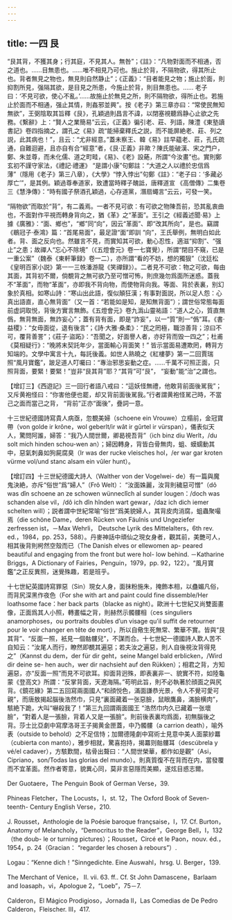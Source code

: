 ```yaml
---
---
---
```

title: 一四 艮
---




“艮其背，不獲其身；行其庭，不見其人。無咎”；《註》：“凡物對面而不相通，否之道也。……目無患也。……唯不相見乃可也。施止於背，不隔物欲，得其所止也。背者無見之物也，無見則自然静止”；《正義》：“目者能見之物；施止於面，則抑割所見，强隔其欲，是目見之所患，今施止於背，則目無患也。…… 老子曰：‘不見可欲，使心不亂。’……故施止於無見之所，則不隔物欲，得所止也。若施止於面而不相通，强止其情，則姦邪並興”。按《老子》第三章亦曰：“常使民無知無欲”，王弼陰取其旨釋《艮》，孔穎過則昌言不諱，以閉塞視聽爲静心止欲之先務。《繫辭》上：“賢人之業簡易”云云，《正義》徧引老、莊、列語，陳澧《東塾讀書記》卷四指摘之，謂孔之《易》疏“能掃棄釋氏之説，而不能屏絶老、莊、列之説，此其病也！”，且云：“尤非經意。”蓋未察王、韓《易》註早藴老、莊，孔氏疏通，自難迴避，且亦自有合“經意”者，《艮·正義》非歟？陳氏能破漢、宋之門户，鄭、朱並尊，而未化儒、道之町畦，《易》、《老》設蕝，所謂“今汝畫”也。實則鄭玄初不謹守家法，《禮記·禮運》 “是謂小康”句鄭註：“大道之人以禮於忠信爲薄”（隱用《老子》第三八章），《大學》“悖入悖出”句鄭《註》：“老子曰：‘多藏必厚亡’”，是其例。穎過尊奉道家，致遭當時釋子醜詆，唐釋道宣 《高僧傳》二集卷三《慧浄傳》：“時有國子祭酒孔穎過，心存道黨，潛扇蠅言”云云，可發一笑。

“隔物欲”而取於“背”，有二義焉。一者不見可欲：有可欲之物陳吾前，恐其亂衷曲也，不面對作平視而轉身背向之，猶《革》之“革面”。王引之《經義述聞·易》上據《廣雅》：“面、鄉也”，“鄉”同“向”，因云“革面”、即“改其所向”，是也。竊謂《鶡冠子·泰鴻》篇：“首尾易面”，最足證“面”即訓 “向”，王氏舉例，無明白如此者。背、面之反向也。然雖言不見，而實知其可欲，動心忍性，適滋“抑割”、“强止”之患；故禪人“忘心不除境”（《五燈會元》卷一七寶覺），所謂“閉目不窺，已是一重公案”（魏泰《東軒筆録》卷一二），亦所謂“看的不妨，想的獨狠”（沈廷松《皇明百家小説》第一一三帙潘游龍《笑禪録》）。二者見不可欲：物之可欲，每由其面，其背初不爾，倘覩背之無可欲乃至可憎可怖，則庶幾勿爲面所迷惑。蓋我不“革面”，而物“革面”，亦即我不背向物，而使物背向我。等面、背於表裏，别幻象於真相。如寒山詩：“寒山出此語，復似顛狂漢；有事對面説，所以足人怨：心真出語直，直心無背面”（又一首：“若能如是知，是知無背面”）；謂世俗常態每面前虚詞取悦，背後方實言無飾。《五燈會元》卷九潙山靈祐語：“道人之心，質直無僞，無背無面，無詐妄心”；蓋有背有面，即是“詐妄”，以一“質”則一“僞”耳。《書·益稷》：“女毋面從，退有後言”；《詩·大雅·桑柔》：“民之罔極，職涼善背；涼曰不可，覆背善詈”；《莊子·盜跖》：“吾聞之，好面譽人者，亦好背而毁一四之”；杜甫《莫相疑行》：“晚將末契託年少，當面輸心背面笑！” 皆示當面易遭欺罔，轉背方知端的。文學中寓言十九，每託後義。如世人熟曉之《紅樓夢》第一二回賈瑞照“風月寶鑑”，跛足道人叮囑曰：“專治邪思妄動之症。……千萬不可照正面，只照背面，要緊！要緊！”豈非“艮其背”耶？“其背”可“艮”， “妄動”能“治”之謂也。

【增訂三】《西遊記》三一回行者語八戒曰：“這妖怪無禮，他敢背前面後駡我”；又斥黄袍怪曰：“你害他便也罷，却又背前面後駡我。”行者謂黄袍怪駡己時，不當己之面而當己之背， “背前”正亦“面後”，疊詞一意。

十三世紀德國詩寫貴人病亟，忽覩美婦（schoene ein Vrouwe）立榻前，金冠寶帶（von golde ir krône，wol geberlt/ir wât ir gûrtel ir vürspan），儀表似天人，驚問阿誰，婦答：“我乃人間世爾，卿曷視吾背”（ich binz diu Werlt，/du solt mich hinden schou-wen an）；婦因轉身，背皆白骨無肉，蛆、蟆蠕動其中，惡氣刺鼻如狗屍腐臭（Ir was der rucke vleisches hol，/er war gar kroten vürme vol/und stanc alsam ein vûler hunt）。

【增訂四】十三世紀德國大詩人（Walther von der Vogelwei- de）有一篇與魔鬼決絶，亦斥“俗世”爲“婦人”（Frô Welt）： “汝面姝麗，汝背則穢惡可憎”（dô was dîn schoene an ze schowen wünneclîch al sunder lougen：/doch was schanden alse vil，/dô ich dîn hînden wart gewar，/daz ich dich iemer schelten will）；説者謂中世紀常喻“俗世”爲美貌婦人，其背皮肉消腐，蛆蟲聚嘬焉（die schöne Dame，deren Rücken von Fäulnis und Ungeziefer zerfressen ist，－Max Wehrli， Deutsche Lyrik des Mittelalters，6th rev. ed.，1984，pp. 253，588）。丹麥神話中頑仙之現女身者，觀其前，美艷可人，相其後背則枵然空殼而已（The Danish elves or ellewomen ap- peared beautiful and engaging from the front but were hol- low behind. －Katharine Briggs，A Dictionary of Fairies，Penguin，1979，pp. 92，122）。“風月寶鑑”之正反異照，迷覺殊趣，若是班乎。

十七世紀英國詩寫罪惡（Sin）現女人身，面抹粉施朱，掩飾本相，以蠱媚凡俗，而背尻深黑作夜色（For she with art and paint could fine dissemble/Her loathsome face：her back parts（blacke as night）。歐洲十七世紀又尚雙面畫像，正面爲其人小照，轉畫幅之背，則赫然示髑髏相（ces singuliers anamorphoses，ou portraits doubles d’un visage qu’il suffit de retourner pour le voir changer en tête de mort），所以自儆生死無常、繁華不實。皆與“艮其背”、“反面一照，衹見一個骷髏兒”，不謀而合。十七世紀一德國詩人歎人苦不自知云：“汝尾人而行，瞭然即覩其遍惡；若夫汝之遍惡，則人自後視汝背得見之”（Kannst du dem，der für dir geht，seine Mangel bald erblicken，/Wird dir deine se- hen auch，wer dir nachsieht auf den Rükken）；相君之背，方知遍惡，亦“反面一照”而見不可欲耳。抑面背迥殊，即表裏非一、貌實不符，如陸龜蒙《登高文》所謂：“反掌背面，天遼海隔。”苟明此旨，則不必執著於顔面之與尻背。《鏡花緣》第二五回寫兩面國人“和顔悦色，滿面謙恭光景，令人不覺可愛可親”，而唐敖揭起腦後浩然巾，只見“裏面藏着一张惡臉，鼠眼鷹鼻，滿臉横肉”，駭絶下跪，大叫“嚇殺我了！”第三九回謂兩面國王 “浩然巾内久已藏着一张壞臉”，“對着人是一張臉，背着人又是一張臉”。則前後表裏均爲面，初無腦後之背。莎士比亞劇中寫摩洛哥王子揭黄金匣蓋，中乃髑髏（a carrion death），喻外表（outside to behold）之不足信恃；加爾德隆劇中寫術士見意中美人面蒙紗羃（cubierta con manto），雅步相就，驚喜抱持，揭羃则骷髏耳（descúbrela y vé/el cadaver），方駭歎間，枯骨出聱曰：“人間世榮華，都作如是觀”（Asi，Cipriano，son/Todas las glorias del mundo）。則真質復不在背而在内，當發覆而不宜革面。然作者寄意，貌異心同，莫非言惡隱而美顯，遂炫目惑志爾。

Der Guotaere，The Penguin Book of German Verse，39.

Phineas Fletcher，The Locusts，I，st. 12，The Oxford Book of Seven-teenth- Century English Verse，210.

J. Rousset，Anthologie de la Poésie baroque françsaise，I，17. Cf. Burton， Anatomy of Melancholy，“Democritus to the Reader”，George Bell，I，132 （the doub- le or turning pictures）；Rousset，Circé et le Paon，nouv. éd.， 1954，p. 24（Gracian： “regarder les chosen à rebours”）.

Logau：“Kenne dich！”Sinngedichte. Eine Auswahl，hrsg. U. Berger，139.

The Merchant of Venice， II. vii. 63. ff.. Cf. St John Damascene，Barlaam and Ioasaph，vi，Apologue 2，“Loeb”，75－7.

Calderon，El Mágico Prodigioso，Jornada II，Las Comedias de De Pedro Calderon，Fleischer. III，417.